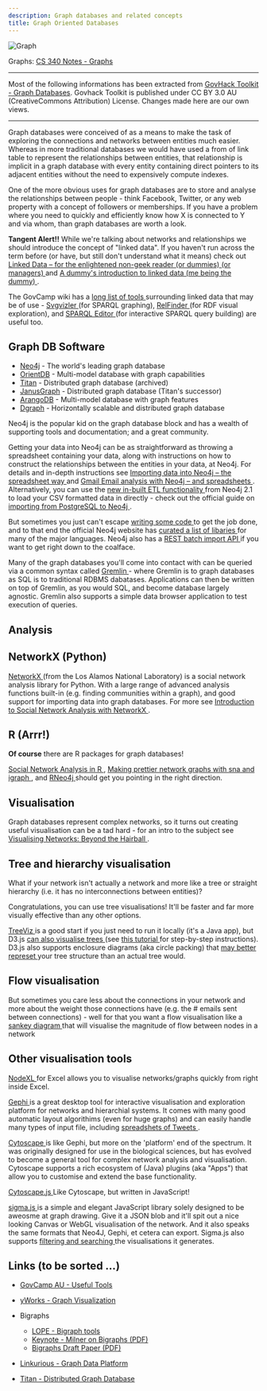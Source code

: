 ```yaml
---
description: Graph databases and related concepts
title: Graph Oriented Databases
---
```


![Graph](http://faculty.cs.niu.edu/~freedman/340/340notes/gifImages/340graph2.gif)

Graphs: [CS 340 Notes - Graphs](http://faculty.cs.niu.edu/~freedman/340/340notes/340graph.htm)

----

Most of the following informations has been extracted from
[GovHack Toolkit - Graph Databases](http://govhack-toolkit.readthedocs.io/technical/graph-dbs/).
Govhack Toolkit is published under CC BY 3.0 AU (CreativeCommons
Attribution) License. Changes made here are our own views.

----

Graph databases were conceived of as a means to make the task of
exploring the connections and networks between entities much easier.
Whereas in more traditional databases we would have used a from of link
table to represent the relationships between entities, that relationship
is implicit in a graph database with every entity containing direct
pointers to its adjacent entities without the need to expensively
compute indexes.

One of the more obvious uses for graph databases are to store and
analyse the relationships between people - think Facebook, Twitter, or
any web property with a concept of followers or memberships. If you have
a problem where you need to quickly and efficiently know how X is
connected to Y and via whom, than graph databases are worth a look.

**Tangent Alert!!** While we're talking about networks and relationships
we should introduce the concept of "linked data". If you haven't run
across the term before (or have, but still don't understand what it
means) check out [Linked Data – for the enlightened non-geek reader (or
dummies) (or managers) ](http://hangingtogether.org/?p=1943) and [A
dummy's introduction to linked data (me being the
dummy) ](http://mediastandardstrust.org/blog/a-dummys-introduction-to-linked-data-me-being-the-dummy/).

The GovCamp wiki has a [long list of
tools ](http://govcampau.wikispaces.com/useful+tools) surrounding
linked data that may be of use -
[Svgvizler ](http://dev.data2000.no/sgvizler/) (for SPARQL graphing),
[RelFinder ](http://www.visualdataweb.org/relfinder.php) (for RDF
visual exploration), and [SPARQL
Editor ](http://openuplabs.tso.co.uk/demos/sparqleditor) (for
interactive SPARQL query building) are useful too.

## Graph DB Software

* [Neo4j](https://github.com/neo4j/neo4j) - The world's leading graph database
* [OrientDB](https://github.com/orientechnologies/orientdb) - Multi-model database with graph capabilities
* [Titan](https://github.com/thinkaurelius/titan) - Distributed graph database (archived)
* [JanusGraph](https://github.com/JanusGraph/janusgraph) - Distributed graph database (Titan's successor)
* [ArangoDB](https://github.com/arangodb/arangodb) - Multi-model database with graph features
* [Dgraph](https://github.com/dgraph-io/dgraph) - Horizontally scalable and distributed graph database

Neo4j is the popular kid on the graph database
block and has a wealth of supporting tools and documentation; and a
great community.

Getting your data into Neo4j can be as straightforward as throwing a
spreadsheet containing your data, along with instructions on how to
construct the relationships between the entities in your data, at Neo4j.
For details and in-depth instructions see [Importing data into Neo4j –
the spreadsheet
way ](http://neo4j.com/blog/importing-data-into-neo4j-the-spreadsheet-way/)
and [Gmail Email analysis with Neo4j – and
spreadsheets ](http://neo4j.com/blog/gmail-email-analysis-with-neo4j-and-spreadsheets/).
Alternatively, you can use the [new in-built ETL
functionality ](http://www.slideshare.net/maxdemarzi/etl-into-neo4j)
from Neo4j 2.1 to load your CSV formatted data in directly - check out
the official guide on [importing from PostgreSQL to
Neo4j ](Import%20Data%20Into%20Neo4j).

But sometimes you just can't escape [writing some
code ](http://www.slideshare.net/maxdemarzi/etl-into-neo4j) to get the
job done, and to that end the official Neo4j website has [curated a list
of libaries ](http://neo4j.com/developer/language-guides/) for many of
the major languages. Neo4j also has a [REST batch import
API ](http://neo4j.com/docs/milestone/rest-api-batch-ops.html) if you
want to get right down to the coalface.


Many of the graph databases you'll come into contact with can be queried
via a common syntax called
[Gremlin ](https://github.com/tinkerpop/gremlin/wiki) - where Gremlin
is to graph databases as SQL is to traditional RDBMS dabatases.
Applications can then be written on top of Gremlin, as you would SQL,
and become database largely agnostic. Gremlin also supports a simple
data browser application to test execution of queries.

## Analysis

## NetworkX (Python)

[NetworkX ](http://networkx.lanl.gov/index.html) (from the Los Alamos
National Laboratory) is a social network analysis library for Python.
With a large range of advanced analysis functions built-in (e.g. finding
communities within a graph), and good support for importing data into
graph databases. For more see [Introduction to Social Network Analysis
with
NetworkX ](http://www.cl.cam.ac.uk/~cm542/teaching/2011/stna-pdfs/stna-lecture11.pdf).

## R (Arrr!)

**Of course** there are R packages for graph databases!

[Social Network Analysis in
R ](http://www.slideshare.net/ianmcook/social-network-analysis-in-r),
[Making prettier network graphs with sna and
igraph ](http://is-r.tumblr.com/post/38240018815/making-prettier-network-graphs-with-sna-and-igraph),
and [RNeo4j ](http://nicolewhite.github.io/RNeo4j/) should get you
pointing in the right direction.

## Visualisation

Graph databases represent complex networks, so it turns out creating
useful visualisation can be a tad hard - for an intro to the subject see
[Visualising Networks: Beyond the
Hairball ](http://www.slideshare.net/OReillyStrata/visualizing-networks-beyond-the-hairball).

## Tree and hierarchy visualisation

What if your network isn't actually a network and more like a tree or
straight hierarchy (i.e. it has no interconnections between entities)?

Congratulations, you can use tree visualisations! It'll be faster and
far more visually effective than any other options.

[TreeViz ](http://www.randelshofer.ch/treeviz/) is a good start if you
just need to run it locally (it's a Java app), but D3.js [can also
visualise trees ](http://bl.ocks.org/mbostock/4063550) (see [this
tutorial ](http://blog.pixelingene.com/2011/07/building-a-tree-diagram-in-d3-js/)
for step-by-step instructions). D3.js also supports enclosure diagrams
(aka circle packing) that [may better
represet ](http://bl.ocks.org/mbostock/4063530) your tree structure
than an actual tree would.

## Flow visualisation

But sometimes you care less about the connections in your network and
more about the weight those connections have (e.g. the # emails sent
between connections) - well for that you want a flow visualisation like
a [sankey diagram ](http://bost.ocks.org/mike/sankey/) that will
visualise the magnitude of flow between nodes in a network

## Other visualisation tools

[NodeXL ](http://nodexl.codeplex.com/) for Excel allows you to
visualise networks/graphs quickly from right inside Excel.

[Gephi ](http://gephi.github.io/) is a great desktop tool for
interactive visualisation and exploration platform for networks and
hierarchial systems. It comes with many good automatic layout
algorithims (even for huge graphs) and can easily handle many types of
input file, including [spreadshets of
Tweets ](http://dfreelon.org/2013/04/26/spreadsheet-converts-tweets-for-social-network-analysis-in-gephi/).

[Cytoscape ](http://www.cytoscape.org/) is like Gephi, but more on the
'platform' end of the spectrum. It was originally designed for use in
the biological sciences, but has evolved to become a general tool for
complex network analysis and visualisation. Cytoscape supports a rich
ecosystem of (Java) plugins (aka "Apps") that allow you to customise and
extend the base functionality.

[Cytoscape.js ](https://github.com/cytoscape/cytoscape.js) Like
Cytoscape, but written in JavaScript!

[sigma.js ](http://sigmajs.org/) is a simple and elegant JavaScript
library solely designed to be aweosme at graph drawing. Give it a JSON
blob and it'll spit out a nice looking Canvas or WebGL visualisation of
the network. And it also speaks the same formats that Neo4J, Gephi, et
cetera can export. Sigma.js also supports [filtering and
searching ](https://github.com/jacomyal/osdc2012-sigmajs-demo) the
visualisations it generates.

## Links (to be sorted ...)

* [GovCamp AU - Useful Tools](http://govcampau.wikispaces.com/useful+tools)
* [yWorks - Graph Visualization](http://www.yworks.com)
* Bigraphs

  * [LOPE - Bigraph tools](http://www.expdev.net/lope/)
  * [Keynote - Milner on Bigraphs (PDF)](http://www.bcs.org/upload/pdf/keynote-milner.pdf)
  * [Bigraphs Draft Paper (PDF)](http://www.cl.cam.ac.uk/archive/rm135/Bigraphs-draft.pdf)

* [Linkurious - Graph Data Platform](http://linkurio.us/)
* [Titan - Distributed Graph Database](http://thinkaurelius.github.io/titan/)